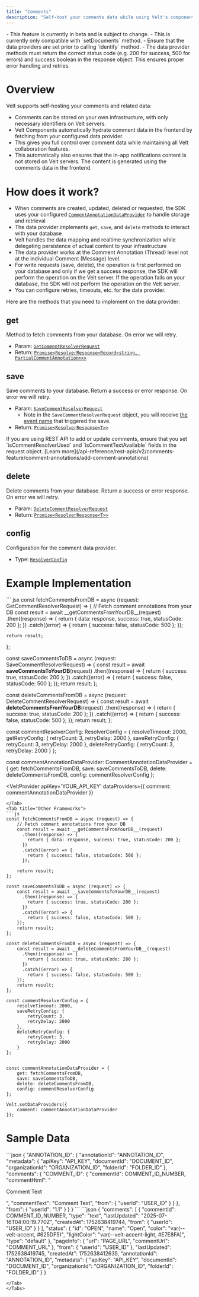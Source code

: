 ```yaml
---
title: "Comments"
description: "Self-host your comments data while using Velt's components. Keep comment storage on your infrastructure with minimal metadata stored on Velt servers."
---
```


<Warning>
  - This feature is currently in beta and is subject to change.
  - This is currently only compatible with `setDocuments` method.
  - Ensure that the data providers are set prior to calling `identify` method.
  - The data provider methods must return the correct status code (e.g. 200 for success, 500 for errors) and success boolean in the response object. This ensures proper error handling and retries.
</Warning>

# Overview
Velt supports self-hosting your comments and related data:

- Comments can be stored on your own infrastructure, with only necessary identifiers on Velt servers.
- Velt Components automatically hydrate comment data in the frontend by fetching from your configured data provider.
- This gives you full control over comment data while maintaining all Velt collaboration features.
- This automatically also ensures that the in-app notifications content is not stored on Velt servers. The content is generated using the comments data in the frontend.

# How does it work?
- When comments are created, updated, deleted or requested, the SDK uses your configured [`CommentAnnotationDataProvider`](/api-reference/sdk/models/data-models#commentannotationdataprovider) to handle storage and retrieval
- The data provider implements `get`, `save`, and `delete` methods to interact with your database
- Velt handles the data mapping and realtime synchronization while delegating persistence of actual content to your infrastructure
- The data provider works at the Comment Annotation (Thread) level not at the individual Comment (Message) level.
- For write requests (save, delete), the operation is first performed on your database and only if we get a success response, the SDK will perform the operation on the Velt server. If the operation fails on your database, the SDK will not perform the operation on the Velt server.
- You can configure retries, timeouts, etc. for the data provider.

Here are the methods that you need to implement on the data provider:
## get
Method to fetch comments from your database. On error we will retry.
- Param: [`GetCommentResolverRequest`](/api-reference/sdk/models/api-request-objects#getcommentresolverrequest)
- Return: [`Promise<ResolverResponse<Record<string, PartialCommentAnnotation>>>`](/api-reference/sdk/models/data-models#resolverresponse)

## save
Save comments to your database. Return a success or error response. On error we will retry.
- Param: [`SaveCommentResolverRequest`](/api-reference/sdk/models/api-request-objects#savecommentresolverrequest)
  - Note in the `SaveCommentResolverRequest` object, you will receive [the event name](/api-reference/sdk/models/data-models#resolveractions) that triggered the save.
- Return: [`Promise<ResolverResponse<T>>`](/api-reference/sdk/models/data-models#resolverresponse)

<Info>
  If you are using REST API to add or update comments, ensure that you set `isCommentResolverUsed` and `isCommentTextAvailable` fields in the request object. [Learn more](/api-reference/rest-apis/v2/comments-feature/comment-annotations/add-comment-annotations)
</Info>

## delete
Delete comments from your database. Return a success or error response. On error we will retry.
- Param: [`DeleteCommentResolverRequest`](/api-reference/sdk/models/api-request-objects#deletecommentresolverrequest)
- Return: [`Promise<ResolverResponse<T>>`](/api-reference/sdk/models/data-models#resolverresponse)

## config
Configuration for the comment data provider.
- Type: [`ResolverConfig`](/api-reference/sdk/models/data-models#resolverconfig)

# Example Implementation

<Tabs>
<Tab title="React / Next.js">
``` jsx
const fetchCommentsFromDB = async (request: GetCommentResolverRequest) => {
    // Fetch comment annotations from your DB
    const result = await __getCommentsFromYourDB__(request)
      .then((response) => {
        return { data: response, success: true, statusCode: 200 };
      })
      .catch((error) => {
        return { success: false, statusCode: 500 };
      });

    return result;
};

const saveCommentsToDB = async (request: SaveCommentResolverRequest) => {
    const result = await __saveCommentsToYourDB__(request)
      .then((response) => {
        return { success: true, statusCode: 200 };
      })
      .catch((error) => {
        return { success: false, statusCode: 500 };
    });
    return result;
};

const deleteCommentsFromDB = async (request: DeleteCommentResolverRequest) => {
    const result = await __deleteCommentsFromYourDB__(request)
      .then((response) => {
        return { success: true, statusCode: 200 };
      })
      .catch((error) => {
        return { success: false, statusCode: 500 };
    });
    return result;
};

const commentResolverConfig: ResolverConfig = {
    resolveTimeout: 2000,
    getRetryConfig: {
        retryCount: 3,
        retryDelay: 2000
    },
    saveRetryConfig: {
        retryCount: 3,
        retryDelay: 2000
    },
    deleteRetryConfig: {
        retryCount: 3,
        retryDelay: 2000
    }
};


const commentAnnotationDataProvider: CommentAnnotationDataProvider = {
    get: fetchCommentsFromDB,
    save: saveCommentsToDB,
    delete: deleteCommentsFromDB,
    config: commentResolverConfig
};

<VeltProvider 
    apiKey='YOUR_API_KEY'
    dataProviders={{
        comment: commentAnnotationDataProvider
    }}
>
</VeltProvider>

```
</Tab>
<Tab title="Other Frameworks">
```js
const fetchCommentsFromDB = async (request) => {
    // Fetch comment annotations from your DB
    const result = await __getCommentsFromYourDB__(request)
      .then((response) => {
        return { data: response, success: true, statusCode: 200 };
      })
      .catch((error) => {
        return { success: false, statusCode: 500 };
      });

    return result;
};

const saveCommentsToDB = async (request) => {
    const result = await __saveCommentsToYourDB__(request)
      .then((response) => {
        return { success: true, statusCode: 200 };
      })
      .catch((error) => {
        return { success: false, statusCode: 500 };
    });
    return result;
};

const deleteCommentsFromDB = async (request) => {
    const result = await __deleteCommentsFromYourDB__(request)
      .then((response) => {
        return { success: true, statusCode: 200 };
      })
      .catch((error) => {
        return { success: false, statusCode: 500 };
    });
    return result;
};

const commentResolverConfig = {
    resolveTimeout: 2000,
    saveRetryConfig: {
        retryCount: 3,
        retryDelay: 2000
    },
    deleteRetryConfig: {
        retryCount: 3,
        retryDelay: 2000
    }
};


const commentAnnotationDataProvider = {
    get: fetchCommentsFromDB,
    save: saveCommentsToDB,
    delete: deleteCommentsFromDB,
    config: commentResolverConfig
};

Velt.setDataProviders({
    comment: commentAnnotationDataProvider
});
```


</Tab>
</Tabs>

# Sample Data

<Tabs>
<Tab title="Stored on your database">
```json
{
    "ANNOTATION_ID": {
        "annotationId": "ANNOTATION_ID",
        "metadata": {
            "apiKey": "API_KEY",
            "documentId": "DOCUMENT_ID",
            "organizationId": "ORGANIZATION_ID",
            "folderId": "FOLDER_ID"
        },
        "comments": {
            "COMMENT_ID": {
                "commentId": COMMENT_ID_NUMBER,
                "commentHtml": "<p>Comment Text</p>",
                "commentText": "Comment Text",
                "from": {
                    "userId": "USER_ID"
                }
            }
        },
        "from": {
            "userId": "1.1"
        }
    }
}
```
</Tab>
<Tab title="Stored on Velt servers">
```json
{
    "comments": [
        {
            "commentId": COMMENT_ID_NUMBER,
            "type": "text",
            "lastUpdated": "2025-07-16T04:00:19.770Z",
            "createdAt": 1752638419744,
            "from": {
                "userId": "USER_ID"
            }
        }
    ],
    "status": {
        "id": "OPEN",
        "name": "Open",
        "color": "var(--velt-accent, #625DF5)",
        "lightColor": "var(--velt-accent-light, #E7E8FA)",
        "type": "default"
    },
    "pageInfo": {
        "url": "PAGE_URL",
        "commentUrl": "COMMENT_URL"
    },
    "from": {
        "userId": "USER_ID"
    },
    "lastUpdated": 1752638419745,
    "createdAt": 1752638412635,
    "annotationId": "ANNOTATION_ID",
    "metadata": {
        "apiKey": "API_KEY",
        "documentId": "DOCUMENT_ID",
        "organizationId": "ORGANIZATION_ID",
        "folderId": "FOLDER_ID"
    }
}

```
</Tab>
</Tabs>